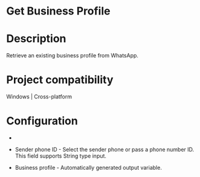 ﻿# Get Business Profile

# Description

Retrieve an existing business profile from WhatsApp.

# Project compatibility

Windows | Cross-platform

# Configuration

* 
* Sender phone ID - Select the sender phone or pass a phone number ID. This field supports String type input.





* Business profile - Automatically generated output variable.
